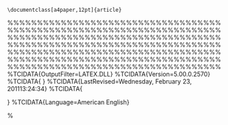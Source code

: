 

	\documentclass[a4paper,12pt]{article}
%%%%%%%%%%%%%%%%%%%%%%%%%%%%%%%%%%%%%%%%%%%%%%%%%%%%%%%%%%%%%%%%%%%%%%%%%%%%%%%%%%%%%%%%%%%%%%%%%%%%%%%%%%%%%%%%%%%%%%%%%%%%%%%%%%%%%%%%%%%%%%%%%%%%%%%%%%%%%%%%%%%%%%%%%%%%%%%%%%%%%%%%%%%%%%%%%%%%%%%%%%%%%%%%%%%%%%%%%%%%%%%%%%%%%%%%%%%%%%%%%%%%%%%%%%%%
\usepackage{eurosym}
\usepackage{vmargin}
\usepackage{amsmath}
\usepackage{graphics}
\usepackage{framed}
\usepackage{epsfig}
\usepackage{subfigure}
\usepackage{enumerate}
\usepackage{fancyhdr}

\setcounter{MaxMatrixCols}{10}
%TCIDATA{OutputFilter=LATEX.DLL}
%TCIDATA{Version=5.00.0.2570}
%TCIDATA{<META NAME="SaveForMode"CONTENT="1">}
%TCIDATA{LastRevised=Wednesday, February 23, 201113:24:34}
%TCIDATA{<META NAME="GraphicsSave" CONTENT="32">}
%TCIDATA{Language=American English}

\pagestyle{fancy}
\setmarginsrb{20mm}{0mm}{20mm}{25mm}{12mm}{11mm}{0mm}{11mm}
\lhead{Introduction to R} \rhead{Kevin O'Brien} \chead{Decision tree} %\input{tcilatex}

\begin{document}
\##*{Exercise:  The Air Quality Data Set}

A data frame with 154 observations on 6 variables.

\begin{description}
\*[Ozone]	numeric	Ozone (ppb)
\*[Solar.R]	numeric	Solar R (lang)
\*[Wind]	numeric	Wind (mph)
\*[Temp]	numeric	Temperature (degrees F)
\*[Month]	numeric	Month (1--12)
\*[Day]	numeric	Day of month (1--31)
\end{description}
%======================================= %
\begin{framed}
	\begin{verbatim}
	
	tail(airquality)
	help(airquality)
	
	\end{verbatim}
\end{framed}
%=======================================%

\###{Exercises}
\begin{enumerate}
	\* For each variable - how many missing values are there?
	\* How may complete cases are there? 
	\* What is the variance of each of the continuous variables?
	\* How many complete cases are there (i.e. no missing values)
	\* If you dont include the "wind" variable, how many complete cases are there?
\end{enumerate}
%=======================================%
\###{Complete Cases}
For a data frame of $n$ cases, the command \texttt{complete.cases()} returns an $n$ element logical vector.

Logical vectors ( \texttt{TRUE} and \texttt{FALSE} ) can be converted into the corresponding numeric values (1 and 0 respectively) by using the \texttt{as.numeric()} command.

\begin{framed}
	\begin{verbatim}
> X <- c(T,T,F,F,T)
>
> as.numeric(X)
[1] 1 1 0 0 1
>
	\end{verbatim}
\end{framed}
\end{document}
